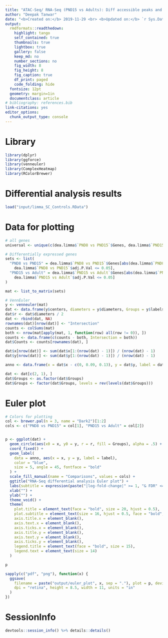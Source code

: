 ```yaml
---
title: "ATAC-Seq/ RNA-Seq (PND15 vs Adults): Diff accessible peaks and diff exp genes"
author: "Deepak Tanwar"
date: "<b>Created on:</b> 2019-11-29 <br> <b>Updated on:</b> `r Sys.Date()`"
output:
  rmdformats::readthedown:
    highlight: tango
    self_contained: true
    thumbnails: true
    lightbox: true
    gallery: false
    keep_md: no
    number_sections: no
    fig_width: 8
    fig_height: 8
    fig_caption: true
    df_print: paged
    code_folding: hide
  fontsize: 12pt
  geometry: margin=1in
  documentclass: article
# bibliography: references.bib
link-citations: yes
editor_options: 
  chunk_output_type: console
---
```


# Library

```r
library(dplyr)
library(ggforce)
library(venneuler)
library(ComplexHeatmap)
library(RColorBrewer)
```

# Differential analysis results
```r
load("input/limma_SC_Controls.RData")
```


# Data for plotting
```r
# all genes
universal <- unique(c(dea.limma$`PND8 vs PND15`$Genes, dea.limma$`PND15 vs Adult`$Genes))

# Differentially expressed genes
sets <- list(
  "PND8 vs PND15" = dea.limma$`PND8 vs PND15`$Genes[abs(dea.limma$`PND8 vs PND15`$logFC) >= 1 &
    dea.limma$`PND8 vs PND15`$adj.P.Val <= 0.05],
  "PND15 vs Adult" = dea.limma$`PND15 vs Adult`$Genes[abs(dea.limma$`PND15 vs Adult`$logFC) >= 1 &
    dea.limma$`PND15 vs Adult`$adj.P.Val <= 0.05]
)

mat <- list_to_matrix(sets)

# VennEuler
y <- venneuler(mat)
dat <- data.frame(y$centers, diameters = y$diameters, Groups = y$labels, stringsAsFactors = FALSE)
dat$r <- dat$diameters / 2
dat <- rbind(dat, NA)
rownames(dat)[nrow(dat)] <- "Intersection"
counts <- colSums(mat)
both <- nrow(mat[apply(mat, 1, function(row) all(row != 0)), ])
counts <- data.frame(c(counts - both, Intersection = both))
dat$Counts <- counts[rownames(dat), ]

dat$x[nrow(dat)] <- sum(dat$x[1:(nrow(dat) - 1)]) / (nrow(dat) - 1)
dat$y[nrow(dat)] <- sum(dat$y[1:(nrow(dat) - 1)]) / (nrow(dat) - 1)

anno <- data.frame(x = dat$x - c(0, 0.09, 0.13), y = dat$y, label = dat$Counts)

dat <- dat[c(2, 1), ]
dat$Groups <- as.factor(dat$Groups)
dat$Groups <- factor(dat$Groups, levels = rev(levels(dat$Groups)))
```

# Euler plot
```r
# Colors for plotting
col <- brewer.pal(n = 3, name = "Dark2")[1:2]
cols <- c("PND8 vs PND15" = col[1], "PND15 vs Adult" = col[2])


p <- ggplot(dat) +
  geom_circle(aes(x0 = x, y0 = y, r = r, fill = Groups), alpha = .5) +
  coord_fixed() +
  geom_label(
    data = anno, aes(x = x, y = y, label = label),
    color = "blue",
    size = 5, angle = 45, fontface = "bold"
  ) +
  scale_fill_manual(name = "Comparisons", values = cols) +
  ggtitle("RNA-Seq differential analysis Euler plot") +
  labs(subtitle = expression(paste("|log-fold-change|" >= 1, "& FDR" <= 0.05))) +
  xlab("") +
  ylab("") +
  theme_void() +
  theme(
    plot.title = element_text(face = "bold", size = 20, hjust = 0.5),
    plot.subtitle = element_text(size = 16, hjust = 0.5, face = "bold", color = "blue"),
    axis.title.x = element_blank(),
    axis.text.x = element_blank(),
    axis.ticks.x = element_blank(),
    axis.title.y = element_blank(),
    axis.text.y = element_blank(),
    axis.ticks.y = element_blank(),
    legend.title = element_text(face = "bold", size = 15),
    legend.text = element_text(size = 14)
  )

p

sapply(c("pdf", "png"), function(x) {
  ggsave(
    filename = paste("output/euler_plot", x, sep = "."), plot = p, device = x,
    dpi = "retina", height = 8.5, width = 11, units = "in"
  )
})
```

# SessionInfo
```r
devtools::session_info() %>% details::details()
```

